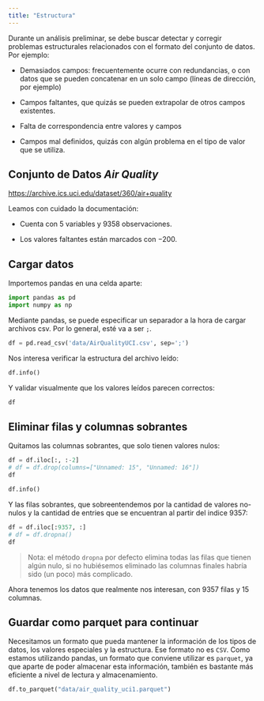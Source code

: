 ```yaml
---
title: "Estructura"
---
```


Durante un análisis preliminar, se debe buscar detectar y corregir problemas estructurales relacionados con el formato del conjunto de datos. Por ejemplo:

-   Demasiados campos: frecuentemente ocurre con redundancias, o con datos que se pueden concatenar en un solo campo (líneas de dirección, por ejemplo)

-   Campos faltantes, que quizás se pueden extrapolar de otros campos existentes.

-   Falta de correspondencia entre valores y campos

-   Campos mal definidos, quizás con algún problema en el tipo de valor que se utiliza. 

## Conjunto de Datos *Air Quality*

<https://archive.ics.uci.edu/dataset/360/air+quality>

Leamos con cuidado la documentación:

-   Cuenta con $5$ variables y $9358$ observaciones.

-   Los valores faltantes están marcados con $-200$.

## Cargar datos

Importemos pandas en una celda aparte:

```python
import pandas as pd
import numpy as np
```

Mediante pandas, se puede especificar un separador a la hora de cargar archivos csv. Por lo general, esté va a ser `;`.

```python
df = pd.read_csv('data/AirQualityUCI.csv', sep=';')
```

Nos interesa verificar la estructura del archivo leído:

```python
df.info()
```

Y validar visualmente que los valores leídos parecen correctos:

```python
df
```

## Eliminar filas y columnas sobrantes

Quitamos las columnas sobrantes, que solo tienen valores nulos:

```python
df = df.iloc[:, :-2]
# df = df.drop(columns=["Unnamed: 15", "Unnamed: 16"])
df
```

```python
df.info()
```

Y las filas sobrantes, que sobreentendemos por la cantidad de valores no-nulos y la cantidad de entries que se encuentran al partir del indice 9357:

```python
df = df.iloc[:9357, :]
# df = df.dropna()
df
```

> Nota: el método `dropna` por defecto elimina todas las filas que tienen algún nulo, si no hubiésemos eliminado las columnas finales habría sido (un poco) más complicado.

Ahora tenemos los datos que realmente nos interesan, con $9357$ filas y $15$ columnas.

## Guardar como parquet para continuar

Necesitamos un formato que pueda mantener la información de los tipos de datos, los valores especiales y la estructura. Ese formato no es `CSV`. Como estamos utilizando pandas, un formato que conviene utilizar es `parquet`, ya que aparte de poder almacenar esta información, también es bastante más eficiente a nivel de lectura y almacenamiento.

```python
df.to_parquet("data/air_quality_uci1.parquet")
```